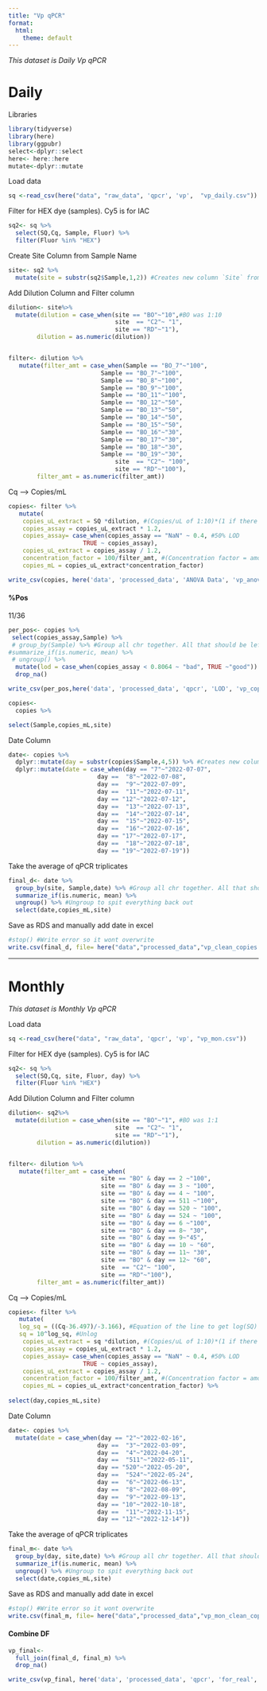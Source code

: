 ```yaml
---
title: "Vp qPCR"
format:
  html:
    theme: default
---
```


*This dataset is Daily Vp qPCR*

# Daily

Libraries

```r
library(tidyverse)
library(here)
library(ggpubr)
select<-dplyr::select
here<- here::here
mutate<-dplyr::mutate
```

Load data

```r
sq <-read_csv(here("data", "raw_data", 'qpcr', 'vp',  "vp_daily.csv")) 
```

Filter for HEX dye (samples). Cy5 is for IAC

```r
sq2<- sq %>% 
  select(SQ,Cq, Sample, Fluor) %>%
  filter(Fluor %in% "HEX")

```

Create Site Column from Sample Name

```r
site<- sq2 %>%
  mutate(site = substr(sq2$Sample,1,2)) #Creates new column `Site` from the first two letters in `Sample` (BO16 becomes BO)
```

Add Dilution Column and Filter column

```r
dilution<- site%>%
  mutate(dilution = case_when(site == "BO"~"10",#BO was 1:10
                              site  == "C2"~ "1",
                              site == "RD"~"1"), 
        dilution = as.numeric(dilution)) 


filter<- dilution %>%
   mutate(filter_amt = case_when(Sample == "BO_7"~"100",
                          Sample == "BO_7"~"100",
                          Sample == "BO_8"~"100",
                          Sample == "BO_9"~"100",
                          Sample == "BO_11"~"100",
                          Sample == "BO_12"~"50",
                          Sample == "BO_13"~"50",
                          Sample == "BO_14"~"50",
                          Sample == "BO_15"~"50",
                          Sample == "BO_16"~"30",
                          Sample == "BO_17"~"30",
                          Sample == "BO_18"~"30",
                          Sample == "BO_19"~"30",
                              site  == "C2"~ "100",
                              site == "RD"~"100"),
        filter_amt = as.numeric(filter_amt)) 

```

Cq --> Copies/mL

```r
copies<- filter %>%
   mutate(
    copies_uL_extract = SQ *dilution, #(Copies/uL of 1:10)*(1 if there was no sample dilution // *10 if there was a 1:10 dilution etc.)
    copies_assay = copies_uL_extract * 1.2,
    copies_assay= case_when(copies_assay == "NaN" ~ 0.4, #50% LOD
                     TRUE ~ copies_assay),
    copies_uL_extract = copies_assay / 1.2,
    concentration_factor = 100/filter_amt, #(Concentration factor = amount of eluted DNA from ZYMO) / (filter amount from vacuum filtration)
    copies_mL = copies_uL_extract*concentration_factor) 
```

```r
write_csv(copies, here('data', 'processed_data', 'ANOVA Data', 'vp_anova.csv'))
```

#### %Pos

11/36

```r
per_pos<- copies %>% 
 select(copies_assay,Sample) %>%
 # group_by(Sample) %>% #Group all chr together. All that should be left out is the numeric vector we want to work with (in this case, copies_mL)
#summarize_if(is.numeric, mean) %>%
 # ungroup() %>%
  mutate(lod = case_when(copies_assay < 0.8064 ~ "bad", TRUE ~"good")) %>%
  drop_na()

write_csv(per_pos,here('data', 'processed_data', 'qpcr', 'LOD', 'vp_copies_assay.csv'))
```

```r
copies<-
  copies %>%

select(Sample,copies_mL,site) 

```

Date Column

```r
date<- copies %>%
  dplyr::mutate(day = substr(copies$Sample,4,5)) %>% #Creates new column `day` 
  dplyr::mutate(date = case_when(day == "7"~"2022-07-07",
                         day ==  "8"~"2022-07-08",
                         day ==  "9"~"2022-07-09",
                         day ==  "11"~"2022-07-11",
                         day == "12"~"2022-07-12",
                         day ==  "13"~"2022-07-13",
                         day ==  "14"~"2022-07-14",
                         day ==  "15"~"2022-07-15",
                         day ==  "16"~"2022-07-16",
                         day == "17"~"2022-07-17",
                         day ==  "18"~"2022-07-18",
                         day == "19"~"2022-07-19"))

```

Take the average of qPCR triplicates

```r
final_d<- date %>% 
  group_by(site, Sample,date) %>% #Group all chr together. All that should be left out is the numeric vector we want to work with (in this case, copies_mL)
  summarize_if(is.numeric, mean) %>%
  ungroup() %>% #Ungroup to spit everything back out 
  select(date,copies_mL,site)
```

Save as RDS and manually add date in excel

```r
#stop() #Write error so it wont overwrite
write.csv(final_d, file= here("data","processed_data","vp_clean_copies.csv"))
```

------------------------------------------------------------------------

# Monthly

*This dataset is Monthly Vp qPCR*

Load data

```r
sq <-read_csv(here("data", "raw_data", 'qpcr', 'vp', "vp_mon.csv")) 
```

Filter for HEX dye (samples). Cy5 is for IAC

```r
sq2<- sq %>% 
  select(SQ,Cq, site, Fluor, day) %>%
  filter(Fluor %in% "HEX")

```

Add Dilution Column and Filter column

```r
dilution<- sq2%>%
  mutate(dilution = case_when(site == "BO"~"1", #BO was 1:1
                              site  == "C2"~ "1",
                              site == "RD"~"1"), 
        dilution = as.numeric(dilution)) 


filter<- dilution %>%
   mutate(filter_amt = case_when(
                          site == "BO" & day == 2 ~"100",
                          site == "BO" & day == 3 ~ "100",
                          site == "BO" & day == 4 ~ "100",
                          site == "BO" & day == 511 ~"100",
                          site == "BO" & day == 520 ~ "100",
                          site == "BO" & day == 524 ~ "100",
                          site == "BO" & day == 6 ~"100",
                          site == "BO" & day == 8~ "30",
                          site == "BO" & day == 9~"45",
                          site == "BO" & day == 10 ~ "60",
                          site == "BO" & day == 11~ "30",
                          site == "BO" & day == 12~ "60",
                          site  == "C2"~ "100",
                          site == "RD"~"100"),
        filter_amt = as.numeric(filter_amt)) 

```

Cq --> Copies/mL

```r
copies<- filter %>%
   mutate(
   log_sq = ((Cq-36.497)/-3.166), #Equation of the line to get log(SQ)
   sq = 10^log_sq, #Unlog 
    copies_uL_extract = sq *dilution, #(Copies/uL of 1:10)*(1 if there was no sample dilution // *10 if there was a 1:10 dilution etc.)
    copies_assay = copies_uL_extract * 1.2,
    copies_assay= case_when(copies_assay == "NaN" ~ 0.4, #50% LOD
                     TRUE ~ copies_assay),
    copies_uL_extract = copies_assay / 1.2,
    concentration_factor = 100/filter_amt, #(Concentration factor = amount of eluted DNA from ZYMO) / (filter amount from vacuum filtration)
    copies_mL = copies_uL_extract*concentration_factor) %>%
    
select(day,copies_mL,site) 

```

Date Column

```r
date<- copies %>%
  mutate(date = case_when(day == "2"~"2022-02-16",
                         day ==  "3"~"2022-03-09",
                         day ==  "4"~"2022-04-20",
                         day ==  "511"~"2022-05-11",
                         day == "520"~"2022-05-20",
                         day ==  "524"~"2022-05-24",
                         day ==  "6"~"2022-06-13",
                         day ==  "8"~"2022-08-09",
                         day ==  "9"~"2022-09-13",
                         day == "10"~"2022-10-18",
                         day ==  "11"~"2022-11-15",
                         day == "12"~"2022-12-14"))

```

Take the average of qPCR triplicates

```r
final_m<- date %>% 
  group_by(day, site,date) %>% #Group all chr together. All that should be left out is the numeric vector we want to work with (in this case, copies_mL)
  summarize_if(is.numeric, mean) %>%
  ungroup() %>% #Ungroup to spit everything back out 
  select(date,copies_mL,site)
```

Save as RDS and manually add date in excel

```r
#stop() #Write error so it wont overwrite
write.csv(final_m, file= here("data","processed_data","vp_mon_clean_copies.csv"))
```

#### Combine DF

```r
vp_final<-
  full_join(final_d, final_m) %>%
  drop_na()

write_csv(vp_final, here('data', 'processed_data', 'qpcr', 'for_real', 'vp_final.csv'))
```
